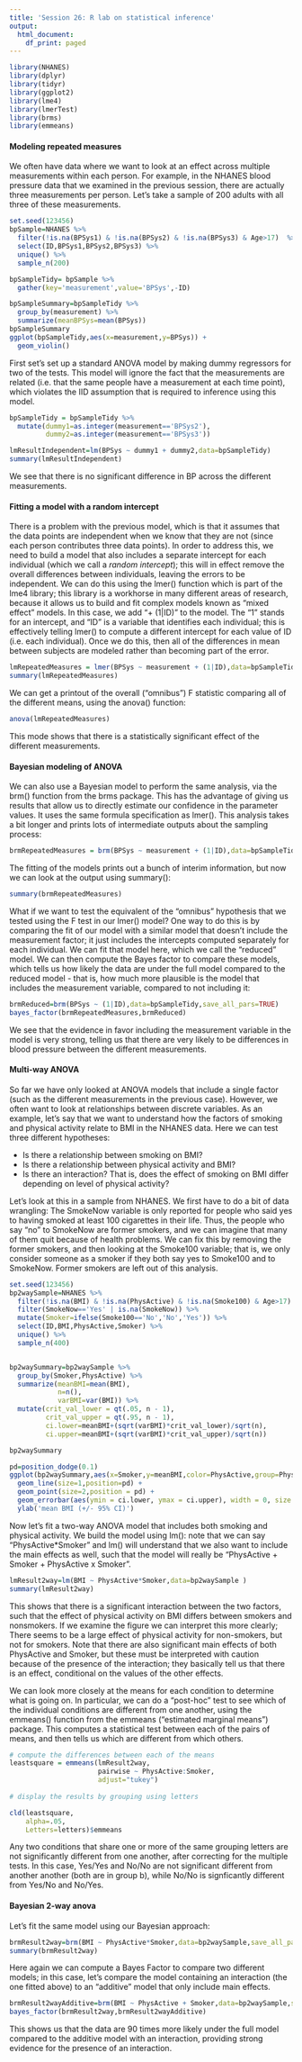```yaml
---
title: 'Session 26: R lab on statistical inference'
output:
  html_document:
    df_print: paged
---
```



```r
library(NHANES)
library(dplyr)
library(tidyr)
library(ggplot2)
library(lme4)
library(lmerTest)
library(brms)
library(emmeans)

```

#### Modeling repeated measures

We often have data where we want to look at an effect across multiple measurements within each person.  For example, in the NHANES blood pressure data that we examined in the previous session, there are actually three measurements per person. Let's take a sample of 200 adults with all three of these measurements.

```r
set.seed(123456)
bpSample=NHANES %>%
  filter(!is.na(BPSys1) & !is.na(BPSys2) & !is.na(BPSys3) & Age>17)  %>%
  select(ID,BPSys1,BPSys2,BPSys3) %>%
  unique() %>%
  sample_n(200)

bpSampleTidy= bpSample %>%
  gather(key='measurement',value='BPSys',-ID)

bpSampleSummary=bpSampleTidy %>% 
  group_by(measurement) %>%
  summarize(meanBPSys=mean(BPSys))
bpSampleSummary
ggplot(bpSampleTidy,aes(x=measurement,y=BPSys)) +
  geom_violin() 


```

First set's set up a standard ANOVA model by making dummy regressors for two of the tests. This model will ignore the fact that the measurements are related (i.e. that the same people have a measurement at each time point), which violates the IID assumption that is required to inference using this model.

```r
bpSampleTidy = bpSampleTidy %>%
  mutate(dummy1=as.integer(measurement=='BPSys2'),
         dummy2=as.integer(measurement=='BPSys3'))

lmResultIndependent=lm(BPSys ~ dummy1 + dummy2,data=bpSampleTidy)
summary(lmResultIndependent)
```

We see that there is no significant difference in BP across the different measurements. 

#### Fitting a model with a random intercept

There is a problem with the previous model, which is that it assumes that the data points are independent when we know that they are not (since each person contributes three data points).  In order to address this, we need to build a model that also includes a separate intercept for each individual (which we call a *random intercept*); this will in effect remove the overall differences between individuals, leaving the errors to be independent.  We can do this using the lmer() function which is part of the lme4 library; this library is a workhorse in many different areas of research, because it allows us to build and fit complex models known as "mixed effect" models. In this case, we add "+ (1|ID)" to the model.  The "1" stands for an intercept, and "ID" is a variable that identifies each individual; this is effectively telling lmer() to compute a different intercept for each value of ID (i.e. each individual). Once we do this, then all of the differences in mean between subjects are modeled rather than becoming part of the error.

```r
lmRepeatedMeasures = lmer(BPSys ~ measurement + (1|ID),data=bpSampleTidy)
summary(lmRepeatedMeasures)

```

We can get a printout of the overall ("omnibus") F statistic comparing all of the different means, using the anova() function:

```r
anova(lmRepeatedMeasures)
```

This mode shows that there is a statistically significant effect of the different measurements.

#### Bayesian modeling of ANOVA

We can also use a Bayesian model to perform the same analysis, via the brm() function from the brms package.  This has the advantage of giving us results that allow us to directly estimate our confidence in the parameter values.  It uses the same formula specification as lmer().  This analysis takes a bit longer and prints lots of intermediate outputs about the sampling process:

```r

brmRepeatedMeasures = brm(BPSys ~ measurement + (1|ID),data=bpSampleTidy,save_all_pars=TRUE)


```

The fitting of the models prints out a bunch of interim information, but now we can look at the output using summary():

```r
summary(brmRepeatedMeasures)

```

What if we want to test the equivalent of the "omnibus" hypothesis that we tested using the F test in our lmer() model?  One way to do this is by comparing the fit of our model with a similar model that doesn't include the measurement factor; it just includes the intercepts computed separately for each individual.  We can fit that model here, which we call the "reduced" model.  We can then compute the Bayes factor to compare these models, which tells us how likely the data are under the full model compared to the reduced model - that is, how much more plausible is the model that includes the measurement variable, compared to not including it:

```r
brmReduced=brm(BPSys ~ (1|ID),data=bpSampleTidy,save_all_pars=TRUE)
bayes_factor(brmRepeatedMeasures,brmReduced)

```

We see that the evidence in favor including the measurement variable in the model is very strong, telling us that there are very likely to be differences in blood pressure between the different measurements.

#### Multi-way ANOVA

So far we have only looked at ANOVA models that include a single factor (such as the different measurements in the previous case).  However, we often want to look at relationships between discrete variables.  As an example, let's say that we want to understand how the factors of smoking and physical activity relate to BMI in the NHANES data.  Here we can test three different hypotheses:

- Is there a relationship between smoking on BMI?
- Is there a relationship between physical activity and BMI?
- Is there an interaction?  That is, does the effect of smoking on BMI differ depending on level of physical activity?

Let's look at this in a sample from NHANES. We first have to do a bit of data wrangling: The SmokeNow variable is only reported for people who said yes to having smoked at least 100 cigarettes in their life.  Thus, the people who say "no" to SmokeNow are former smokers, and we can imagine that many of them quit because of health problems.  We can fix this by removing the former smokers, and then looking at the Smoke100 variable; that is, we only consider someone as a smoker if they both say yes to Smoke100 and to SmokeNow.  Former smokers are left out of this analysis.

```r
set.seed(123456)
bp2waySample=NHANES %>%
  filter(!is.na(BMI) & !is.na(PhysActive) & !is.na(Smoke100) & Age>17)  %>%
  filter(SmokeNow=='Yes' | is.na(SmokeNow)) %>%
  mutate(Smoker=ifelse(Smoke100=='No','No','Yes')) %>%
  select(ID,BMI,PhysActive,Smoker) %>%
  unique() %>%
  sample_n(400)


bp2waySummary=bp2waySample %>% 
  group_by(Smoker,PhysActive) %>%
  summarize(meanBMI=mean(BMI),
            n=n(),
            varBMI=var(BMI)) %>%
  mutate(crit_val_lower = qt(.05, n - 1),
         crit_val_upper = qt(.95, n - 1),
         ci.lower=meanBMI+(sqrt(varBMI)*crit_val_lower)/sqrt(n),
         ci.upper=meanBMI+(sqrt(varBMI)*crit_val_upper)/sqrt(n))

bp2waySummary

pd=position_dodge(0.1)
ggplot(bp2waySummary,aes(x=Smoker,y=meanBMI,color=PhysActive,group=PhysActive)) +
  geom_line(size=1,position=pd) + 
  geom_point(size=2,position = pd) + 
  geom_errorbar(aes(ymin = ci.lower, ymax = ci.upper), width = 0, size = 1,position=pd) +
  ylab('mean BMI (+/- 95% CI)')

```

Now let's fit a two-way ANOVA model that includes both smoking and physical activity.  We build the model using lm(): note that we can say "PhysActive*Smoker" and lm() will understand that we also want to include the main effects as well, such that the model will really be "PhysActive + Smoker + PhysActive x Smoker".

```r

lmResult2way=lm(BMI ~ PhysActive*Smoker,data=bp2waySample )
summary(lmResult2way)

```

This shows that there is a significant interaction between the two factors, such that the effect of physical activity on BMI differs between smokers and nonsmokers.  If we examine the figure we can interpret this more clearly; There seems to be a large effect of physical activity for non-smokers, but not for smokers.  Note that there are also significant main effects of both PhysActive and Smoker, but these must be interpreted with caution because of the presence of the interaction; they basically tell us that there is an effect, conditional on the values of the other effects.

We can look more closely at the means for each condition to determine what is going on.  In particular, we can do a "post-hoc" test to see which of the individual conditions are different from one another, using the emmeans() function from the emmeans ("estimated marginal means") package.  This computes a statistical test between each of the pairs of means, and then tells us which are different from which others.


```r


# compute the differences between each of the means
leastsquare = emmeans(lmResult2way, 
                      pairwise ~ PhysActive:Smoker,
                      adjust="tukey")
 
# display the results by grouping using letters

cld(leastsquare, 
    alpha=.05,  
    Letters=letters)$emmeans
```

Any two conditions that share one or more of the same grouping letters are not significantly different from one another, after correcting for the multiple tests. In this case, Yes/Yes and No/No are not significant different from another another (both are in group b), while No/No is signficantly different from Yes/No and No/Yes.

#### Bayesian 2-way anova

Let's fit the same model using our Bayesian approach:

```r
brmResult2way=brm(BMI ~ PhysActive*Smoker,data=bp2waySample,save_all_pars = TRUE)
summary(brmResult2way)
```

Here again we can compute a Bayes Factor to compare two different models; in this case, let's compare the model containing an interaction (the one fitted above) to an "additive" model that only include main effects. 

```r
brmResult2wayAdditive=brm(BMI ~ PhysActive + Smoker,data=bp2waySample,save_all_pars = TRUE)
bayes_factor(brmResult2way,brmResult2wayAdditive)
```

This shows us that the data are 90 times more likely under the full model compared to the additive model with an interaction, providing strong evidence for the presence of an interaction.
